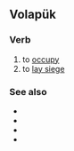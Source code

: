 ==Volapük==

===Verb===
{{head|vo|verb}}

# to [[occupy]]
# to [[lay siege]]

===See also===
* {{l|vo|beleseatoyn}}
* {{l|vo|beleseatön}}
* {{l|vo|beseidoyn}}
* {{l|vo|beseidön}}